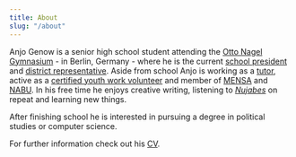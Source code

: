 ```yaml
---
title: About
slug: "/about"
---
```


Anjo Genow is a senior high school student attending the [Otto Nagel Gymnasium](https://www.ong.berlin/) - in Berlin, Germany - 
where he is the current [school president](https://ong.berlin/anjo-ist-unser-neuer-schulsprecher/) and [district representative](https://www.berlin.de/ba-marzahn-hellersdorf/politik-und-verwaltung/aemter/schul-und-sportamt/schule/schulgremien/artikel.403290.php). 
Aside from school Anjo is working as a [tutor](https://schlaufuchs-berlin.de/), active as a [certified youth work volunteer](https://www.dbjr.de/en/topics/juleica) and member of [MENSA](https://www.mensa.org) and [NABU](https://en.nabu.de).
In his free time he enjoys creative writing, listening to *[Nujabes](https://open.spotify.com/artist/3Rq3YOF9YG9YfCWD4D56RZ?si=r-uYULhIQkC-BtXw38SRzA&dl_branch=1)* on repeat and learning new things.

After finishing school he is interested in pursuing a degree in political studies or computer science.

For further information check out his [CV]().